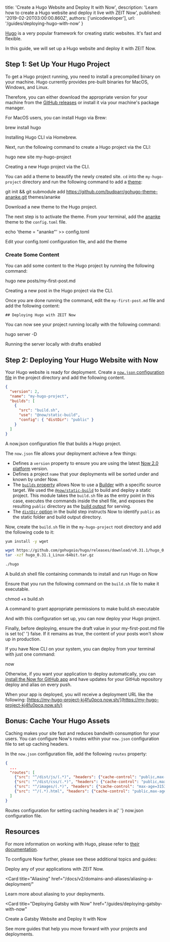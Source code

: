 
  title: 'Create a Hugo Website and Deploy It with Now',
  description:
    'Learn how to create a Hugo website and deploy it live with ZEIT Now',
  published: '2019-02-20T03:00:00.860Z',
  authors: ['unicodeveloper'],
  url: '/guides/deploying-hugo-with-now'
}

[Hugo](https://gohugo.io) is a very popular framework for creating static websites. It's fast and flexible.

In this guide, we will set up a Hugo website and deploy it with ZEIT Now.

## Step 1: Set Up Your Hugo Project

To get a Hugo project running, you need to install a precompiled binary on your machine. Hugo currently provides pre-built binaries for MacOS, Windows, and Linux.

Therefore, you can either download the appropriate version for your machine from the [GitHub releases](https://github.com/gohugoio/hugo/releases) or install it via your machine's package manager.

For MacOS users, you can install Hugo via Brew:

<TerminalInput>brew install hugo</TerminalInput>
<Caption>Installing <GenericLink href="https://gohugo.io/getting-started/installing/">Hugo CLI</GenericLink> via <GenericLink href="https://brew.sh/">Homebrew</GenericLink>.</Caption>

Next, run the following command to create a Hugo project via the CLI:

<TerminalInput>hugo new site my-hugo-project</TerminalInput>
<Caption>Creating a new Hugo project via the CLI.</Caption>

You can add a theme to beautify the newly created site. `cd` into the `my-hugo-project` directory and run the following command to add a [theme](https://themes.gohugo.io/):

<TerminalInput>git init && git submodule add https://github.com/budparr/gohugo-theme-ananke.git themes/ananke</TerminalInput>
<Caption>Download a new theme to the Hugo project.</Caption>

The next step is to activate the theme. From your terminal, add the [ananke](https://themes.gohugo.io/gohugo-theme-ananke/) theme to the `config.toml` file.

<TerminalInput>echo 'theme = "ananke"' >> config.toml</TerminalInput>
<Caption>Edit your config.toml configuration file, and add the theme</Caption>

### Create Some Content

You can add some content to the Hugo project by running the following command:

<TerminalInput>hugo new posts/my-first-post.md</TerminalInput>
<Caption>Creating a new post in the Hugo project via the CLI.</Caption>

Once you are done running the command, edit the `my-first-post.md` file and add the following content:

```
## Deploying Hugo with ZEIT Now
```

You can now see your project running locally with the following command:

<TerminalInput>hugo server -D</TerminalInput>
<Caption>Running the server locally with drafts enabled</Caption>

## Step 2: Deploying Your Hugo Website with Now

Your Hugo website is ready for deployment. Create a [`now.json` configuration file](https://zeit.co/docs/v2/deployments/configuration) in the project directory and add the following content.

```json
{
  "version": 2,
  "name": "my-hugo-project",
  "builds": [
    {
      "src": "build.sh",
      "use": "@now/static-build",
      "config": { "distDir": "public" }
    }
  ]
}
```

<Caption>
  A <InlineCode>now.json</InlineCode> configuration file that builds a Hugo
  project.
</Caption>

The `now.json` file allows your deployment achieve a few things:

- Defines a `version` property to ensure you are using the latest [Now 2.0 platform](/docs/v2/platform/overview) version.
- Defines a project `name` that your deployments will be sorted under and known by under Now.
- The [`builds` property](/docs/v2/deployments/builds) allows Now to use a [Builder](/docs/v2/deployments/builders/overview/) with a specific source target. We used the [`@now/static-build`](/docs/v2/deployments/official-builders/static-build-now-static-build/) to build and deploy a static project. This module takes the `build.sh` file as the entry point in this case, executes the commands inside the shell file, and exposes the resulting `public` directory as the [build output](/docs/v2/deployments/builds/#sources-and-outputs) for serving.
- The [`distDir` option](/docs/v2/deployments/official-builders/static-build-now-static-build/#configuring-the-dist-directory) in the build step instructs Now to identify `public` as the static folder and build output directory.

Now, create the `build.sh` file in the `my-hugo-project` root directory and add the following code to it:

```bash
yum install -y wget

wget https://github.com/gohugoio/hugo/releases/download/v0.31.1/hugo_0.31.1_Linux-64bit.tar.gz
tar -xzf hugo_0.31.1_Linux-64bit.tar.gz

./hugo
```

<Caption>
  A <InlineCode>build.sh</InlineCode> shell file containing commands to install
  and run Hugo on Now
</Caption>

Ensure that you run the following command on the `build.sh` file to make it executable.

<TerminalInput>chmod +x build.sh</TerminalInput>
<Caption>
  A command to grant appropriate permissions to make <InlineCode>build.sh</InlineCode> executable
</Caption>

And with this configuration set up, you can now deploy your Hugo project.

<Note>
  Finally, before deploying, ensure the <InlineCode>draft</InlineCode> value in
  your <InlineCode>my-first-post.md</InlineCode> file is set to{' '}
  <InlineCode>false</InlineCode>. If it remains as <InlineCode>true</InlineCode>,
  the content of your posts won't show up in production.
</Note>

If you have Now CLI on your system, you can deploy from your terminal with just one command:

<TerminalInput>now</TerminalInput>

Otherwise, if you want your application to deploy automatically, you can [install the Now for GitHub app](/docs/v2/integrations/now-for-github/) and have updates for your GitHub repository deploy and alias on every push.

When your app is deployed, you will receive a deployment URL like the following: [https://my-hugo-project-kj4fu0pcq.now.sh/](https://my-hugo-project-kj4fu0pcq.now.sh/)

## Bonus: Cache Your Hugo Assets

Caching makes your site fast and reduces bandwith consumption for your users. You can configure Now's routes within your `now.json` configuration file to set up caching headers.

In the `now.json` configuration file, add the following `routes` property:

```json
{
  ...
  "routes": [
    {"src": "^/dist/js/(.*)", "headers": {"cache-control": "public,max-age=31536000,immutable"}, "dest": "/js/$1" },
    {"src": "^/dist/css/(.*)", "headers": {"cache-control": "public,max-age=31536000,immutable"}, "dest": "/css/$1"},
    {"src": "^/images/(.*)", "headers": {"cache-control": "max-age=31536000,immutable"}, "dest": "/images/$1"},
    {"src": "^/(.*).html", "headers": {"cache-control": "public,max-age=0,must-revalidate"}, "dest": "/index.html"}
  ]
}
```

<Caption>
  Routes configuration for setting caching headers in a{' '}
  <InlineCode>now.json</InlineCode> configuration file.
</Caption>

## Resources

For more information on working with Hugo, please refer to [their documentation](https://gohugo.io/documentation/).

To configure Now further, please see these additional topics and guides:

<Card title="Deploying Basics" href="/docs/v2/deployments/basics">
  Deploy any of your applications with ZEIT Now.
</Card>

<Card
  title="Aliasing"
  href="/docs/v2/domains-and-aliases/aliasing-a-deployment/"
>
  Learn more about aliasing to your deployments.
</Card>

<Card
  title="Deploying Gatsby with Now"
  href="/guides/deploying-gatsby-with-now"
>
  Create a Gatsby Website and Deploy It with Now
</Card>

<Card title="More Guides" href="/guides">
  See more guides that help you move forward with your projects and deployments.
</Card>

